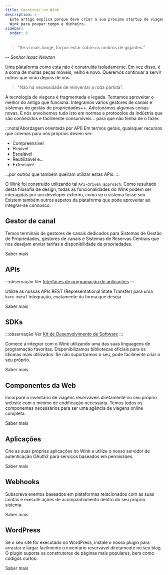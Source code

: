 ```yaml
---
title: Construir no Wink
description: >-
  Este artigo explica porque deve criar a sua próxima startup de viagens com a
  Wink para poupar tempo e dinheiro.
sidebar:
  order: 0
---
```


> “Se vi mais longe, foi por estar sobre os ombros de gigantes.”

\-- *Senhor Isaac Newton*

Uma plataforma como esta não é construída isoladamente. Em vez disso, é a soma de muitas peças móveis; velho e novo. Queremos continuar a servir outros que virão depois de nós.

> "Não há necessidade de reinventar a roda partida".

A tecnologia de viagens é fragmentada e legada. Tentamos aproveitar o melhor do antigo que funciona. Integramos vários gestores de canais e sistemas de gestão de propriedades++. Adicionámos algumas coisas novas. E nós envolvemos tudo isto em normas e protocolos da indústria que são conhecidos e facilmente consumíveis... para que não tenha de o fazer.

:::nota\[Abordagem orientada por API]
Em termos gerais, quaisquer recursos que criemos para nós próprios devem ser:

* Compreensível
* Flexível
* Escalável
* Reutilizável e...
* Extensível

...por outros que também queiram utilizar estas APIs.
:::

O Wink foi construído utilizando tal `API-driven approach`. Como resultado desta filosofia de design, todas as funcionalidades do Wink podem ser interagidas por um developer externo, como se o sistema fosse seu. Existem também outros aspetos da plataforma que pode aproveitar ao integrar-se connosco.

## Gestor de canal

Temos terminais de gestores de canais dedicados para Sistemas de Gestão de Propriedades, gestores de canais e Sistemas de Reservas Centrais que nos desejam enviar tarifas e disponibilidade de propriedades.

<LinkButton href="/developers/apis/#channel-manager-api">
  Saber mais
</LinkButton>


## APIs

:::observação
Ver [Interfaces de programação de aplicações](https://learning.postman.com/docs/getting-started/introduction/)
:::

Utilize as nossas APIs REST (Representational State Transfer) para uma `bare metal` integração, exatamente da forma que deseja.

<LinkButton href="/developers/apis">
  Saber mais
</LinkButton>


## SDKs

:::observação
Ver [Kit de Desenvolvimento de Software](https://en.wikipedia.org/wiki/Software_development_kit)
:::

Comece a integrar com o Wink utilizando uma das suas linguagens de programação favoritas. Disponibilizamos bibliotecas oficiais para os idiomas mais utilizados. Se não suportarmos o seu, pode facilmente criar o seu próprio.

<LinkButton href="/developers/sdks">
  Saber mais
</LinkButton>


## Componentes da Web

Incorpore o inventário de viagens reserváveis diretamente no seu próprio website com o mínimo de codificação necessária. Temos todos os componentes necessários para ser uma agência de viagens online completa.

<LinkButton href="/developers/web-components">
  Saber mais
</LinkButton>


## Aplicações

Crie as suas próprias aplicações no Wink e utilize o nosso servidor de autenticação OAuth2 para serviços baseados em permissões.

<LinkButton href="/developers/applications">
  Saber mais
</LinkButton>


## Webhooks

Subscreva eventos baseados em plataformas relacionados com as suas contas e execute ações de acompanhamento dentro do seu próprio sistema.

<LinkButton href="/developers/webhooks">
  Saber mais
</LinkButton>


## WordPress

Se o seu site for executado no WordPress, instale o nosso plugin para arrastar e largar facilmente o inventário reservável diretamente no seu blog. O plugin suporta os construtores de páginas mais populares, bem como códigos curtos.

<LinkButton href="/developers/webhooks">
  Saber mais
</LinkButton>

